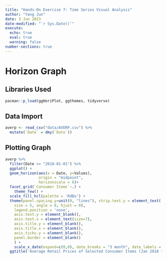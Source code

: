 ---
title: "Hands-On Exercise 7: Time Series Visual Analysis"
author: "Yang Jun"
date: 3 Jun 2023
date-modified: "`r Sys.Date()`"
execute:
  echo: true
  eval: true
  warning: false
number-sections: true
---

# Horizon Graph

## Libraries Used

```{r}
pacman::p_load(ggHoriPlot, ggthemes, tidyverse)
```

## Data Import

```{r}
averp <- read_csv("data/AVERP.csv") %>%
  mutate(`Date` = dmy(`Date`))
```

## Plotting Graph

```{r}
averp %>% 
  filter(Date >= "2018-01-01") %>%
  ggplot() +
  geom_horizon(aes(x = Date, y=Values), 
               origin = "midpoint", 
               horizonscale = 6)+
  facet_grid(`Consumer Items`~.) +
    theme_few() +
  scale_fill_hcl(palette = 'RdBu') +
  theme(panel.spacing.y=unit(0, "lines"), strip.text.y = element_text(
    size = 5, angle = 0, hjust = 0),
    legend.position = 'none',
    axis.text.y = element_blank(),
    axis.text.x = element_text(size=7),
    axis.title.y = element_blank(),
    axis.title.x = element_blank(),
    axis.ticks.y = element_blank(),
    panel.border = element_blank()
    ) +
    scale_x_date(expand=c(0,0), date_breaks = "3 month", date_labels = "%b%y") +
  ggtitle('Average Retail Prices of Selected Consumer Items (Jan 2018 to Dec 2022)')
```
